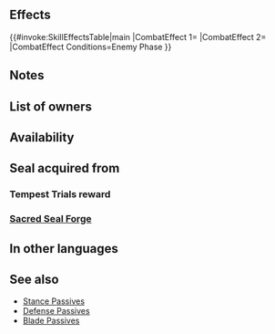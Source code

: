 {{Passive
|name=Fierce Breath
|type=A
|exclusive=0
|1name=Fierce Breath
|1tagid=SID_鬼神の呼吸
|1effect=If foe initiates combat, grants Atk+4 during combat and Special cooldown charge +1 per attack. (Only highest value applied. Does not stack.)
|1cost=240
|1required=Fierce Stance 2
|canUseWeapon={{WeaponList|Close}}
|canUseMove={{MoveList|Infantry,Armored}}
|properties=random_owner
}}
==Effects==
{{#invoke:SkillEffectsTable|main
|CombatEffect 1={{SkillEffectText|Temporary buffs|Atk|4}}
|CombatEffect 2={{SkillEffectText|Accelerate Charge}}
|CombatEffect Conditions=Enemy Phase
}}
==Notes==
{{IfFoeInitiates}}
{{Temporary buffs}}
{{CooldownChargePlus}}
==List of owners==
{{Skill Hero List}}
==Availability==
{{PassiveFocusList}}
{{PassiveDistributionList}}
{{PassiveCombatManualList}}
==Seal acquired from==
===Tempest Trials reward===
{{Tempest Trials seal reward}}
===[[Sacred Seal Forge]]===
{{SealCosts
|seals=Fierce Breath
|badgeColor=Scarlet
|costs1=20;100;40
}}
==In other languages==
{{OtherLanguages
|japanese=鬼神の呼吸
|german=Wilder Atem
|spanishEU=Aliento feroz
|spanishLA=Soplo feroz
|french=Souffle féroce
|italian=Soffio fiero
|chineseTW=鬼神呼吸
|portuguese=Sopro feroz
}}
==See also==
* [[Stance Passives]]
* [[Defense Passives]]
* [[Blade Passives]]
{{Seals Navbox}}
{{Passives Navbox|A}}